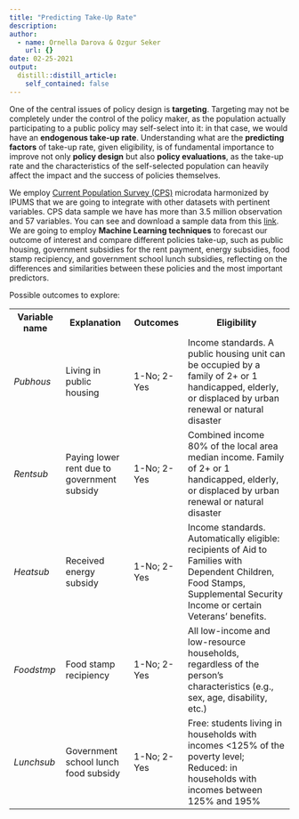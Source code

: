 ```yaml
---
title: "Predicting Take-Up Rate"
description: 
author:
  - name: Ornella Darova & Ozgur Seker
    url: {}
date: 02-25-2021
output:
  distill::distill_article:
    self_contained: false
---
```


One of the central issues of policy design is <b>targeting</b>. Targeting may not be completely under the control of the policy maker, as the population actually participating to a public policy may self-select into it: in that case, we would have an <b> endogenous take-up rate</b>. Understanding what are the <b>predicting factors</b> of take-up rate, given eligibility, is of fundamental importance to improve not only <b>policy design</b> but also <b>policy evaluations</b>, as the take-up rate and the characteristics of the self-selected population can heavily affect the impact and the success of policies themselves. 

We employ <a href="https://cps.ipums.org/cps/">Current Population Survey (CPS)</a>  microdata harmonized by IPUMS that we are going to integrate with other datasets with pertinent variables. CPS data sample we have has more than 3.5 million observation and 57 variables. You can see and download a sample data from this [link](https://docs.google.com/spreadsheets/d/1LqMcUJTLR95JHLbjKD3aGkYmtUFkBiyf1CqaVOJ74-k/edit?usp=sharing). We are going to employ <b>Machine Learning techniques</b> to forecast our outcome of interest and compare different policies take-up, such as public housing, government subsidies for the rent payment, energy subsidies, food stamp recipiency, and government school lunch subsidies, reflecting on the differences and similarities between these policies and the most important predictors.  

Possible outcomes to explore:

<table style="width:100%">
  <tr>
    <th>Variable name</th>
    <th>Explanation</th>
    <th>Outcomes</th>
    <th>Eligibility</th>
  </tr>
  <tr>
    <td><i>Pubhous</i></td>
    <td>Living in public housing</td>
    <td>1-No; 2-Yes</td>
    <td> Income standards. A public housing unit can be occupied by a family of 2+ or 1 handicapped, elderly, or displaced by urban renewal or natural disaster    </tr>
  <tr>
    <td><i>Rentsub</i></td>
    <td>Paying lower rent due to government subsidy</td>
    <td>1-No; 2-Yes</td>
    <td> Combined income 80% of the local area median income. Family of 2+ or 1 handicapped, elderly, or displaced by urban renewal or natural disaster </td>
  </tr>
  <tr>
    <td><i>Heatsub</i></td>
    <td>Received energy subsidy</td>
    <td>1-No; 2-Yes</td>
    <td>Income standards. Automatically eligible: recipients of Aid to Families with Dependent Children, Food Stamps, Supplemental Security Income or certain Veterans' benefits. </td>
  </tr>
   <tr>
    <td><i>Foodstmp</i></td>
    <td>Food stamp recipiency</td>
    <td>1-No; 2-Yes</td>
    <td>All low-income and low-resource households, regardless of the person's characteristics (e.g., sex, age, disability, etc.)</td>
  </tr>
  <tr>
    <td><i>Lunchsub</i></td>
    <td>Government school lunch food subsidy</td>
    <td>1-No; 2-Yes</td>
    <td>Free: students living in households with incomes <125% of the poverty level; Reduced: in households with incomes between 125% and 195%</td>
  </tr>
</table>

